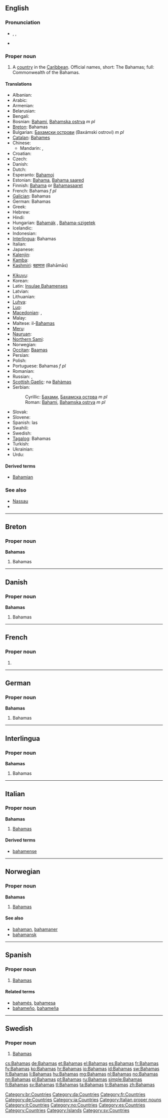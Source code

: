 {{also|Bahama's|bahamas}}
==English==
{{wikipedia}}

===Pronunciation===
* {{a|UK|US}} {{enPR|bə-hä'-məz}}, {{IPA|/bəˈhɑː.məz/}}, {{SAMPA|/b@"hA:.m@z/}}
* {{audio|en-us-Bahamas.ogg|Audio (US)}}

===Proper noun===
{{en-proper noun}}

# A [[country]] in the [[Caribbean]]. Official names, short: The Bahamas; full: Commonwealth of the Bahamas.

====Translations====
{{trans-top|country in the Caribbean}}
* Albanian: {{t-|sq|Bahama|xs=Albanian}}
* Arabic: {{t|ar|البهاما|f|tr=al-bahaama}}
* Armenian: {{t-|hy|Բահամներ|tr=Bahamner}}
* Belarusian: {{t-|be|Багамы|f|p|tr=Bahámy|xs=Belarusian}}
* Bengali: {{t|bn|বাহামা|tr=Bāhāmā|sc=Beng|xs=Bengali}}
* Bosnian: [[Bahami]], [[Bahamska ostrva]] ''m pl''
* [[Breton]]: Bahamas
* Bulgarian: [[Бахамски острови]] (Baxámski ostrovi) ''m pl''
* [[Catalan]]: [[Bahames]] {{p}}
* Chinese:
** Mandarin: {{t-|cmn|巴哈馬|sc=Hani}}, {{t-|cmn|巴哈马|tr=Bāhāmǎ|sc=Hani}}
* Croatian: {{t+|hr|Bahami|p}}
* Czech: {{t+|cs|Bahamy|f|p}}
* Danish: {{t-|da|Bahamas}}
* Dutch: {{t+|nl|Bahama's|p}}
* Esperanto: [[Bahamoj]] {{p}}
* Estonian: [[Bahama]], [[Bahama saared]]
* Finnish: [[Bahama]] or [[Bahamasaaret]] {{p}}
* French: Bahamas ''f pl''
* [[Galician]]: Bahamas {{f|p}}
* German: Bahamas {{p}}
* Greek: {{t|el|Μπαχάμες|tr=Bahámes}}
* Hebrew: {{t|he|בהאמה|f|tr=Bahama}}
* Hindi: {{t|hi|बहामास|tr=bahāmās|xs=Hindi}}
* Hungarian: [[Bahamák]] {{p}}, [[Bahama-szigetek]] {{p}}
* Icelandic: {{t+|is|Bahamaeyjar}}
* Indonesian: {{t-|id|Bahama|xs=Indonesian}}
* [[Interlingua]]: Bahamas
* Italian: {{t-|it|Bahama|f}}
* Japanese: {{t-|ja|バハマ|tr=Bahama}}
* [[Kalenjin]]: {{tø|kln|Pahama}}
* [[Kamba]]: {{tø|kam|Mbaama}}
* [[Kashmiri]]: [[बहामास]] (Bahāmās)
{{trans-mid}}
* [[Kikuyu]]: {{tø|ki|Bahamas}}
* Korean: {{t+|ko|바하마|tr=Bahama|sc=Hang}}
* Latin: [[Insulae Bahamenses]] {{f|p}}
* Latvian: {{t-|lv|Bahamas|xs=Latvian}}
* Lithuanian: {{t+|lt|Bahamos|xs=Lithuanian}}
* [[Luhya]]: {{tø|luy|Ebahama}}
* [[Luo]]: {{tø|luo|Bahamas}}
* [[Macedonian]]: {{t|mk|Бахами|p|tr=Bahámi}},  {{t|mk|Бахамски Острови|p|tr=Báhamski Óstrovi}}
* Malay: {{t-|ms|Bahamas|xs=Malay}}
* Maltese: il-[[Baħamas]]
* [[Meru]]: {{tø|mer|Bahama}}
* [[Nauruan]]: {{t-|na|Bahamas|xs=Nauruan}}
* [[Northern Sami]]: {{tø|se|Bahamas sullot}}
* Norwegian: {{t+|no|Bahamas}}
* [[Occitan]]: [[Baamas]] {{f|p}}
* Persian: {{t|fa|باهاما|tr=Bâhâmâ}}
* Polish: {{t+|pl|Bahamy|p}}
* Portuguese: Bahamas ''f pl''
* Romanian: {{t-|ro|Bahamas}}
* Russian: {{t-|ru|Багамы|f|p|tr=Bagámy}}, {{t-|ru|Багамские острова|m|p|tr=Bagámskije ostrová}}
* [[Scottish Gaelic]]: na [[Bahàmas]]
* Serbian:
*: Cyrillic: [[Бахами]], [[Бахамска острва]] ''m pl''
*: Roman: [[Bahami]], [[Bahamska ostrva]] ''m pl''
* Slovak: {{t-|sk|Bahamy}}
* Slovene: {{t+|sl|Bahami}}
* Spanish: las {{t+|es|Bahamas|f|p}}
* Swahili: {{t+|sw|Bahama|xs=Swahili}}
* Swedish: {{t+|sv|Bahamas}}
* [[Tagalog]]: Bahamas
* Turkish: {{t+|tr|Bahamalar|p}}
* Ukrainian: {{t|uk|Багами|f|p|tr=Bahámy|xs=Ukrainian}}
* Urdu: {{t|ur|بہاماس|tr=bahāmās|xs=Urdu}}
{{trans-bottom}}

====Derived terms====
* [[Bahamian]]

===See also===
* [[Nassau]]
* {{list|en|countries of North America}}

----

==Breton==

===Proper noun===
'''Bahamas'''

# Bahamas

[[Category:br:Countries]]

----

==Danish==

===Proper noun===
'''Bahamas'''

# Bahamas

[[Category:da:Countries]]

----

==French==

===Proper noun===
{{infl|fr|proper noun}} {{f|p}}

# {{l|en|Bahamas}}

[[Category:fr:Countries]]

----

==German==

===Proper noun===
'''Bahamas''' {{p}}

# Bahamas

[[Category:de:Countries]]

----

==Interlingua==

===Proper noun===
'''Bahamas'''

# Bahamas

[[Category:ia:Countries]]

----

==Italian==
{{wikipedia|lang=it}}

===Proper noun===
'''Bahamas''' {{f}} {{p}}

# [[#English|Bahamas]]

====Derived terms====
* [[bahamense]]

[[Category:Italian proper nouns]]
[[Category:it:Countries]]

----

==Norwegian==

===Proper noun===
'''Bahamas'''

# [[#English|Bahamas]]

====See also====
* [[bahaman]], [[bahamaner]]
* [[bahamansk]]

[[Category:no:Countries]]

----

==Spanish==
{{wikipedia|lang=es}}

===Proper noun===
{{infl|es|proper noun|g=f|g2=p}}

# [[#English|Bahamas]]

====Related terms====
* [[bahamés]], [[bahamesa]]
* [[bahameño]], [[bahameña]]

[[Category:es:Countries]]

----

==Swedish==

===Proper noun===
{{infl|sv|proper noun}}

# [[#English|Bahamas]]

[[Category:Countries]]
[[Category:Islands]]
[[Category:sv:Countries]]

[[cs:Bahamas]]
[[de:Bahamas]]
[[et:Bahamas]]
[[el:Bahamas]]
[[es:Bahamas]]
[[fr:Bahamas]]
[[fy:Bahamas]]
[[ko:Bahamas]]
[[hr:Bahamas]]
[[io:Bahamas]]
[[id:Bahamas]]
[[sw:Bahamas]]
[[lt:Bahamas]]
[[li:Bahamas]]
[[hu:Bahamas]]
[[mg:Bahamas]]
[[nl:Bahamas]]
[[no:Bahamas]]
[[nn:Bahamas]]
[[pl:Bahamas]]
[[pt:Bahamas]]
[[ru:Bahamas]]
[[simple:Bahamas]]
[[fi:Bahamas]]
[[sv:Bahamas]]
[[tl:Bahamas]]
[[ta:Bahamas]]
[[tr:Bahamas]]
[[zh:Bahamas]]